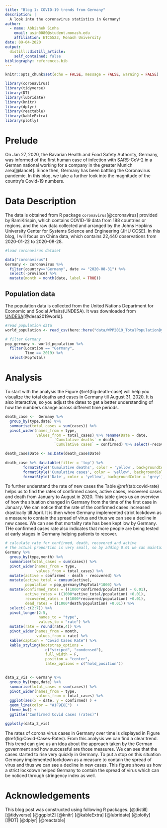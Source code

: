 ```yaml
---
title: "Blog 1: COVID-19 trends from Germany"
description: |
  A look into the coronavirus statistics in Germany!
author:
  - name: Abhishek Sinha 
    email: asin0080@student.monash.edu
    affiliation: ETC5523, Monash University
date: 09-04-2020
output:
  distill::distill_article:
    self_contained: false
bibliography: references.bib
---
```


```r
knitr::opts_chunk$set(echo = FALSE, message = FALSE, warning = FALSE)
```


```r
library(coronavirus)
library(tidyverse)
library(DT)
library(lubridate)
library(knitr)
library(dplyr)
library(reactable)
library(kableExtra)
library(plotly)
```

# Prelude

On Jan 27, 2020, the Bavarian Health and Food Safety Authority, Germany, was informed of the first human case of infection with SARS-CoV-2 in a German national working for a company in the greater Munich area[@lancet]. Since then, Germany has been battling the Coronavirus pandemic. In this blog, we take a further look into the magnitude of the country's Covid-19 numbers.

# Data Description

The data is obtained from R package `coronavirus`[@coronavirus] provided by RamiKrispin, which contains COVID-19 data from 188 countries or regions, and the raw data collected and arranged by the Johns Hopkins University Center for Systems Science and Engineering (JHU CCSE). In this blog, I will focus on China data, which contains 22,440 observations from 2020-01-22 to 2020-08-28.

```r
#load coronavirus dataset

data("coronavirus")
Germany <- coronavirus %>% 
  filter(country=="Germany", date <= "2020-08-31") %>%
  select(-province) %>% 
  mutate(month = month(date, label = TRUE))
```

## Population data

The population data is collected from the United Nations Department for Economic and Social Affairs(UNDESA). It was downloaded from [UNDESA]("https://population.un.org/wpp/Download/Standard/CSV/")[@desa2019world].   

```r
#read population data
world_population <- read_csv(here::here("data/WPP2019_TotalPopulationBySex.csv")) 

# filter Germany
pop_germany <- world_population %>% 
  filter(Location == "Germany",
         Time == 2019) %>% 
  select(PopTotal)

```


# Analysis

To start with the analysis the Figure \@ref(fig:death-case) will help you visualize the total deaths and cases in Germany till August 31, 2020. It is also interactive, so you adjust the dates to get a better understanding of how the numbers change across different time periods.

```r

death_case <-  Germany %>% 
  group_by(type,date) %>%
  summarise(total_cases = sum(cases)) %>%
  pivot_wider(names_from = type, 
              values_from = total_cases) %>% rename(Date = date, 
                      `Cumulative deaths` = death,
                      `Cumulative cases` = confirmed) %>% select(-recovered)

death_case$Date <- as.Date(death_case$Date)
      
death_case %>% datatable(filter = 'top') %>% 
        formatStyle('Cumulative deaths', color = 'yellow', backgroundColor = 'grey') %>%
        formatStyle('Cumulative cases', color = 'yellow', backgroundColor = 'grey') %>%
        formatStyle('Date', color = 'yellow', backgroundColor = 'grey')
```

To further understand the rate of new cases the Table \@ref(tab:covid-rate) helps us to find the rates of confirmed cases, active cases, recovered cases and death from January to August in 2020. This table gives us an overview of how the situation changed in Germany from the time of the first case in January. We can notice that the rate of the confirmed cases increased drastically till April. It is then when Germany implemented strict lockdown as a measure to contain the spread of virus and thus we can see a decline in new cases. We can see that mortality rate has been kept low by Germany. THe confirmed cases rate also indicates that more people are being tested at early stages in Germany helping patients to recover.   

```r
# calculate rate for confirmed, death, recovered and active
# the actual proportion is very small, so by adding 0.01 we can maintain constant rate and
Germany %>% 
  group_by(type,month) %>%
  summarise(total_cases = sum(cases)) %>%
  pivot_wider(names_from = type, 
              values_from = total_cases) %>%
  mutate(active = confirmed - death - recovered) %>%
  mutate(active_total = cumsum(active),
         population = pop_germany$PopTotal*1000) %>%
  mutate(confirmed_rates = ((1000*confirmed/population) + 0.01),
         active_rates = ((1000*active_total/population) +0.01),
         recovered_rates = ((1000*recovered/population) +0.01),
         dead_rates = ((1000*death/population) +0.01)) %>% 
  select(-c(2:7)) %>% 
  pivot_longer(2:5, 
               names_to = "type", 
               values_to = "rate") %>% 
  mutate(rate = round(rate,4)) %>% 
  pivot_wider(names_from = month, 
              values_from = rate) %>% 
  kable(caption = "Covid Cases Rate") %>% 
  kable_styling(bootstrap_options = 
                  c("striped", "condensed"), 
                  full_width = F, 
                  position = "center",
                  latex_options = c("hold_position"))
  
```


```r
data_2_vis <- Germany %>% 
  group_by(type,date) %>%
  summarise(total_cases = sum(cases)) %>%
  pivot_wider(names_from = type, 
              values_from = total_cases) %>%
  ggplot(aes(x = date, y = confirmed) ) +
  geom_line(color = "#1F9E8E")  +
  theme_bw() +
  ggtitle("Confirmed Covid cases (rates)")

ggplotly(data_2_vis)
```

The rates of corona virus cases in Germany over time is displayed in Figure \@ref(fig:Covid-Cases-Rates).
From this analysis we can find a clear trend. This trend can give us an idea about the approach taken by the German government and how successful are those measures. We can see that the cases started to rise very quickly in Germany. To put a stop on this situation Germany implemented lockdown as a measure to contain the spread of virus and thus we can see a decline in new cases. This figure shows us how a strict lockdown helped Germany to contain the spread of virus which can be noticed through stringency index as well.

# Acknowledgements

This blog post was constructed using following R packages. [@distill] [@tidyverse] [@ggplot2] [@knitr] [@kableExtra] [@lubridate] [@plotly] [@DT] [@dplyr] [@reactable]

